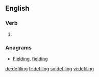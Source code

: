 
==English==

===Verb===
{{head|en}}

# {{present participle of|defile}}

===Anagrams===
* [[Fielding#English|Fielding]], [[fielding#English|fielding]]

[[de:defiling]]
[[fr:defiling]]
[[sv:defiling]]
[[vi:defiling]]
